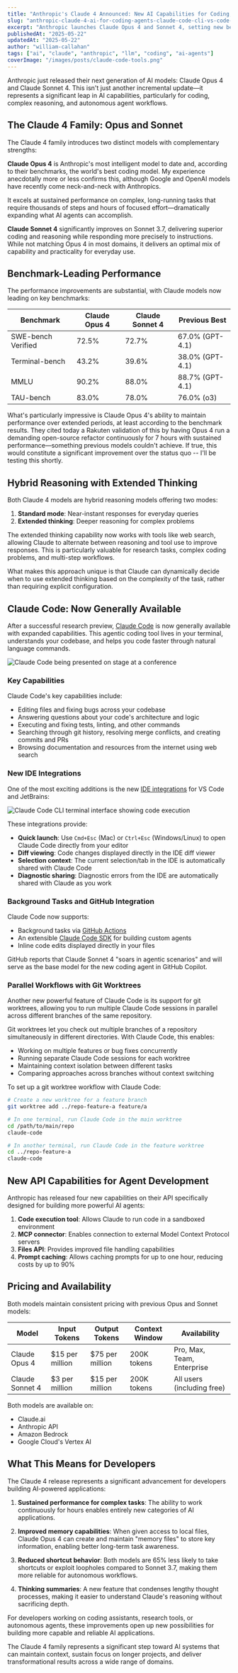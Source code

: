 ```yaml
---
title: "Anthropic's Claude 4 Announced: New AI Capabilities for Coding, Agents, and Claude Code in VS Code / IntelliJ"
slug: "anthropic-claude-4-ai-for-coding-agents-claude-code-cli-vs-code-intellij-ide"
excerpt: "Anthropic launches Claude Opus 4 and Sonnet 4, setting new benchmarks for coding, reasoning, and AI agents with extended thinking capabilities and improved tool use."
publishedAt: "2025-05-22"
updatedAt: "2025-05-22"
author: "william-callahan"
tags: ["ai", "claude", "anthropic", "llm", "coding", "ai-agents"]
coverImage: "/images/posts/claude-code-tools.png"
---
```


Anthropic just released their next generation of AI models: Claude Opus 4 and Claude Sonnet 4. This isn't just another incremental update—it represents a significant leap in AI capabilities, particularly for coding, complex reasoning, and autonomous agent workflows.

## The Claude 4 Family: Opus and Sonnet

The Claude 4 family introduces two distinct models with complementary strengths:

**Claude Opus 4** is Anthropic's most intelligent model to date and, according to their benchmarks, the world's best coding model. My experience anecdotally more or less confirms this, although Google and OpenAI models have recently come neck-and-neck with Anthropics.

It excels at sustained performance on complex, long-running tasks that require thousands of steps and hours of focused effort—dramatically expanding what AI agents can accomplish.

**Claude Sonnet 4** significantly improves on Sonnet 3.7, delivering superior coding and reasoning while responding more precisely to instructions. While not matching Opus 4 in most domains, it delivers an optimal mix of capability and practicality for everyday use.

## Benchmark-Leading Performance

The performance improvements are substantial, with Claude models now leading on key benchmarks:

| Benchmark | Claude Opus 4 | Claude Sonnet 4 | Previous Best |
|-----------|---------------|-----------------|---------------|
| SWE-bench Verified | 72.5% | 72.7% | 67.0% (GPT-4.1) |
| Terminal-bench | 43.2% | 39.6% | 38.0% (GPT-4.1) |
| MMLU | 90.2% | 88.0% | 88.7% (GPT-4.1) |
| TAU-bench | 83.0% | 78.0% | 76.0% (o3) |

What's particularly impressive is Claude Opus 4's ability to maintain performance over extended periods, at least according to the benchmark results. They cited today a Rakuten validation of this by having Opus 4 run a demanding open-source refactor continuously for 7 hours with sustained performance—something previous models couldn't achieve. If true, this would constitute a significant improvement over the status quo -- I'll be testing this shortly.

## Hybrid Reasoning with Extended Thinking

Both Claude 4 models are hybrid reasoning models offering two modes:

1. **Standard mode**: Near-instant responses for everyday queries
2. **Extended thinking**: Deeper reasoning for complex problems

The extended thinking capability now works with tools like web search, allowing Claude to alternate between reasoning and tool use to improve responses. This is particularly valuable for research tasks, complex coding problems, and multi-step workflows.

What makes this approach unique is that Claude can dynamically decide when to use extended thinking based on the complexity of the task, rather than requiring explicit configuration.

## Claude Code: Now Generally Available

After a successful research preview, [Claude Code](https://docs.anthropic.com/en/docs/claude-code/overview) is now generally available with expanded capabilities. This agentic coding tool lives in your terminal, understands your codebase, and helps you code faster through natural language commands.

<img
  src="/images/posts/claude-code-on-stage.jpg"
  alt="Claude Code being presented on stage at a conference"
  className="rounded-lg shadow-md w-full"
/>

### Key Capabilities

Claude Code's key capabilities include:

- Editing files and fixing bugs across your codebase
- Answering questions about your code's architecture and logic
- Executing and fixing tests, linting, and other commands
- Searching through git history, resolving merge conflicts, and creating commits and PRs
- Browsing documentation and resources from the internet using web search

### New IDE Integrations

One of the most exciting additions is the new [IDE integrations](https://docs.anthropic.com/en/docs/claude-code/ide-integrations) for VS Code and JetBrains:

<img
  src="/images/posts/claude-code-cli-terminal.png"
  alt="Claude Code CLI terminal interface showing code execution"
  className="rounded-lg shadow-md w-full"
/>

These integrations provide:

- **Quick launch**: Use `Cmd+Esc` (Mac) or `Ctrl+Esc` (Windows/Linux) to open Claude Code directly from your editor
- **Diff viewing**: Code changes displayed directly in the IDE diff viewer
- **Selection context**: The current selection/tab in the IDE is automatically shared with Claude Code
- **Diagnostic sharing**: Diagnostic errors from the IDE are automatically shared with Claude as you work

### Background Tasks and GitHub Integration

Claude Code now supports:

- Background tasks via [GitHub Actions](https://docs.anthropic.com/en/docs/claude-code/github-actions)
- An extensible [Claude Code SDK](https://docs.anthropic.com/en/docs/claude-code/sdk) for building custom agents
- Inline code edits displayed directly in your files

GitHub reports that Claude Sonnet 4 "soars in agentic scenarios" and will serve as the base model for the new coding agent in GitHub Copilot.

### Parallel Workflows with Git Worktrees

Another new powerful feature of Claude Code is its support for git worktrees, allowing you to run multiple Claude Code sessions in parallel across different branches of the same repository.

<CollapseDropdown summary="Using Git Worktrees with Claude Code">
  Git worktrees let you check out multiple branches of a repository simultaneously in different directories. With Claude Code, this enables:

  - Working on multiple features or bug fixes concurrently
  - Running separate Claude Code sessions for each worktree
  - Maintaining context isolation between different tasks
  - Comparing approaches across branches without context switching

  To set up a git worktree workflow with Claude Code:
  ```bash
  # Create a new worktree for a feature branch
  git worktree add ../repo-feature-a feature/a

  # In one terminal, run Claude Code in the main worktree
  cd /path/to/main/repo
  claude-code

  # In another terminal, run Claude Code in the feature worktree
  cd ../repo-feature-a
  claude-code
  ```
</CollapseDropdown>

## New API Capabilities for Agent Development

Anthropic has released four new capabilities on their API specifically designed for building more powerful AI agents:

1. **Code execution tool**: Allows Claude to run code in a sandboxed environment
2. **MCP connector**: Enables connection to external Model Context Protocol servers
3. **Files API**: Provides improved file handling capabilities
4. **Prompt caching**: Allows caching prompts for up to one hour, reducing costs by up to 90%

## Pricing and Availability

Both models maintain consistent pricing with previous Opus and Sonnet models:

| Model | Input Tokens | Output Tokens | Context Window | Availability |
|-------|--------------|---------------|----------------|--------------|
| Claude Opus 4 | $15 per million | $75 per million | 200K tokens | Pro, Max, Team, Enterprise |
| Claude Sonnet 4 | $3 per million | $15 per million | 200K tokens | All users (including free) |

Both models are available on:
- Claude.ai
- Anthropic API
- Amazon Bedrock
- Google Cloud's Vertex AI

## What This Means for Developers

The Claude 4 release represents a significant advancement for developers building AI-powered applications:

1. **Sustained performance for complex tasks**: The ability to work continuously for hours enables entirely new categories of AI applications.

2. **Improved memory capabilities**: When given access to local files, Claude Opus 4 can create and maintain "memory files" to store key information, enabling better long-term task awareness.

3. **Reduced shortcut behavior**: Both models are 65% less likely to take shortcuts or exploit loopholes compared to Sonnet 3.7, making them more reliable for autonomous workflows.

4. **Thinking summaries**: A new feature that condenses lengthy thought processes, making it easier to understand Claude's reasoning without sacrificing depth.

For developers working on coding assistants, research tools, or autonomous agents, these improvements open up new possibilities for building more capable and reliable AI applications.

The Claude 4 family represents a significant step toward AI systems that can maintain context, sustain focus on longer projects, and deliver transformational results across a wide range of domains.

